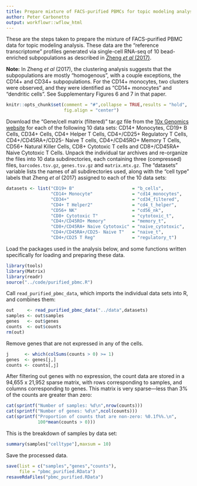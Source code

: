 ```yaml
---
title: Prepare mixture of FACS-purified PBMCs for topic modeling analysis
author: Peter Carbonetto
output: workflowr::wflow_html
---
```


These are the steps taken to prepare the mixture of FACS-purified
PBMC data for topic modeling analysis. These data are the "reference
transcriptome" profiles generated via single-cell RNA-seq of 10
bead-enriched subpopulations as described in
[Zheng *et al* (2017)][zheng-2017].

**Note:** In Zheng *et al* (2017), the clustering analysis suggests that
the subpopulations are mostly "homogenous", with a couple exceptions,
the CD14+ and CD34+ subpopulations. For the CD14+ monocytes, two
clusters were observed, and they were identified as "CD14+ monocytes"
and "dendritic cells". See Supplementary Figures 6 and 7 in that
paper.

```r
knitr::opts_chunk$set(comment = "#",collapse = TRUE,results = "hold",
                      fig.align = "center")
```

Download the "Gene/cell matrix (filtered)" tar.gz file from the
[10x Genomics website][10x-data] for each of the following 10 data
sets: CD14+ Monocytes, CD19+ B Cells, CD34+ Cells, CD4+ Helper T
Cells, CD4+/CD25+ Regulatory T Cells, CD4+/CD45RA+/CD25- Naive T
cells, CD4+/CD45RO+ Memory T Cells, CD56+ Natural Killer Cells, CD8+
Cytotoxic T cells and CD8+/CD45RA+ Naive Cytotoxic T Cells. Unpack the
individual tar archives and re-organize the files into 10 data
subdirectories, each containing three (compressed) files,
`barcodes.tsv.gz`, `genes.tsv.gz` and `matrix.mtx.gz`. The "datasets"
variable lists the names of all subdirectories used, along with the
"cell type" labels that Zheng *et al* (2017) assigned to each of the
10 data sets:

```r
datasets <- list("CD19+ B"                      = "b_cells",
                 "CD14+ Monocyte"               = "cd14_monocytes",
                 "CD34+"                        = "cd34_filtered",
                 "CD4+ T Helper2"               = "cd4_t_helper",
                 "CD56+ NK"                     = "cd56_nk",
                 "CD8+ Cytotoxic T"             = "cytotoxic_t",
                 "CD4+/CD45RO+ Memory"          = "memory_t",
                 "CD8+/CD45RA+ Naive Cytotoxic" = "naive_cytotoxic",
                 "CD4+/CD45RA+/CD25- Naive T"   = "naive_t",
                 "CD4+/CD25 T Reg"              = "regulatory_t")
```

Load the packages used in the analysis below, and some functions
written specifically for loading and preparing these data.

```r
library(tools)
library(Matrix)
library(readr)
source("../code/purified_pbmc.R")
```

Call `read_purified_pbmc_data`, which imports the individual data sets
into R, and combines them:

```r
out     <- read_purified_pbmc_data("../data",datasets)
samples <- out$samples
genes   <- out$genes
counts  <- out$counts
rm(out)
```

Remove genes that are not expressed in any of the cells.

```r
j      <- which(colSums(counts > 0) >= 1)
genes  <- genes[j,]
counts <- counts[,j]
```

After filtering out genes with no expression, the count data are
stored in a 94,655 x 21,952 sparse matrix, with rows corresponding to
samples, and columns corresponding to genes. This matrix is very
sparse---less than 3% of the counts are greater than zero:

```r
cat(sprintf("Number of samples: %d\n",nrow(counts)))
cat(sprintf("Number of genes: %d\n",ncol(counts)))
cat(sprintf("Proportion of counts that are non-zero: %0.1f%%.\n",
            100*mean(counts > 0)))
```

This is the breakdown of samples by data set:

```r
summary(samples["celltype"],maxsum = 10)
```

Save the processed data.

```r
save(list = c("samples","genes","counts"),
     file = "pbmc_purified.RData")
resaveRdaFiles("pbmc_purified.RData")
```

[zheng-2017]: https://doi.org/10.1038/ncomms14049
[10x-data]: https://support.10xgenomics.com/single-cell-gene-expression/datasets
